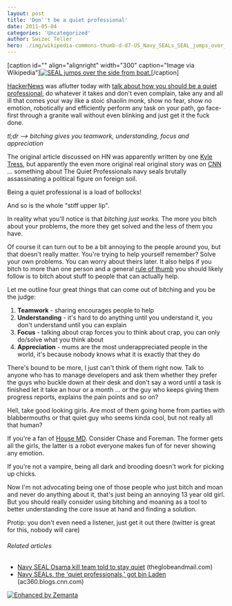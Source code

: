 ```yaml
---
layout: post
title: 'Don''t be a quiet professional'
date: 2011-05-04
categories: 'Uncategorized'
author: Swizec Teller
hero: ./img/wikipedia-commons-thumb-d-d7-US_Navy_SEALs_SEAL_jumps_over_side_boat.jpg-300px-US_Navy_SEALs_SEAL_jumps_over_side_boat.jpg
---
```

\[caption id="" align="alignright" width="300" caption="Image via Wikipedia"][![SEAL jumps over the side from boat.](./img/wikipedia-commons-thumb-d-d7-US_Navy_SEALs_SEAL_jumps_over_side_boat.jpg-300px-US_Navy_SEALs_SEAL_jumps_over_side_boat.jpg "SEAL jumps over the side from boat.")](http://commons.wikipedia.org/wiki/File:US_Navy_SEALs_SEAL_jumps_over_side_boat.jpg)\[/caption]



[HackerNews](http://news.ycombinator.com/ "Hacker News") was aflutter today with [talk about how you should be a quiet professional](http://news.ycombinator.com/item?id=2512901), do whatever it takes and don't even complain, take any and all ill that comes your way like a stoic shaolin monk, show no fear, show no emotion, robotically and efficiently perform any task on your path, go face-first through a granite wall without even blinking and just get it the fuck done.



_tl;dr --> bitching gives you teamwork, understanding, focus and appreciation_



The original article discussed on HN was apparently written by one [Kyle Tress](http://www.kyletress.com/blog/view/be_a_quiet_professional), but apparently the even more original real original story was on [CNN](http://www.cnn.com/ "CNN") ... something about The Quiet Professionals navy seals brutally assassinating a political figure on foreign soil.



Being a quiet professional is a load of bollocks!



And so is the whole "stiff upper lip".



In reality what you'll notice is that _bitching just works._ The more you bitch about your problems, the more they get solved and the less of them you have.



Of course it can turn out to be a bit annoying to the people around you, but that doesn't really matter. You're trying to help yourself remember? Solve your own problems. You can worry about theirs later. It also helps if you bitch to more than one person and a general [rule of thumb](http://en.wikipedia.org/wiki/Rule_of_thumb "Rule of thumb") you should likely follow is to bitch about stuff to people that can actually help.



Let me outline four great things that can come out of bitching and you be the judge:

1. **Teamwork** - sharing encourages people to help
2. **Understanding** - it's hard to do anything until you understand it, you don't understand until you can explain
3. **Focus** - talking about crap forces you to think about crap, you can only do/solve what you think about
4. **Appreciation** - mums are the most underappreciated people in the world, it's because nobody knows what it is exactly that they do

There's bound to be more, I just can't think of them right now. Talk to anyone who has to manage developers and ask them whether they prefer the guys who buckle down at their desk and don't say a word until a task is finished let it take an hour or a month ... or the guy who keeps giving them progress reports, explains the pain points and so on?



Hell, take good looking girls. Are most of them going home from parties with blabbermouths or that quiet guy who seems kinda cool, but not really all that human?



If you're a fan of [House MD](http://www.myspace.com/everything/house "House"). Consider Chase and Foreman. The former gets all the girls, the latter is a robot everyone makes fun of for never showing any emotion.



If you're not a vampire, being all dark and brooding doesn't work for picking up chicks.



Now I'm not advocating being one of those people who just bitch and moan and never do anything about it, that's just being an annoying 13 year old girl. But you should really consider using bitching and moaning as a tool to better understanding the core issue at hand and finding a solution.



Protip: you don't even need a listener, just get it out there (twitter is great for this, nobody will care)

###### Related articles

- [Navy SEAL Osama kill team told to stay quiet](http://www.theglobeandmail.com/news/world/americas/navy-seal-osama-kill-team-told-to-stay-quiet/article2008168/) (theglobeandmail.com)
- [Navy SEALs, the 'quiet professionals,' got bin Laden](http://ac360.blogs.cnn.com/2011/05/03/navy-seals-the-quiet-professionals-got-bin-laden/) (ac360.blogs.cnn.com)

[![Enhanced by Zemanta](http://img.zemanta.com/zemified_e.png?x-id=f49bc749-3e2e-40b6-8655-01bc60a2c681)](http://www.zemanta.com/ "Enhanced by Zemanta")